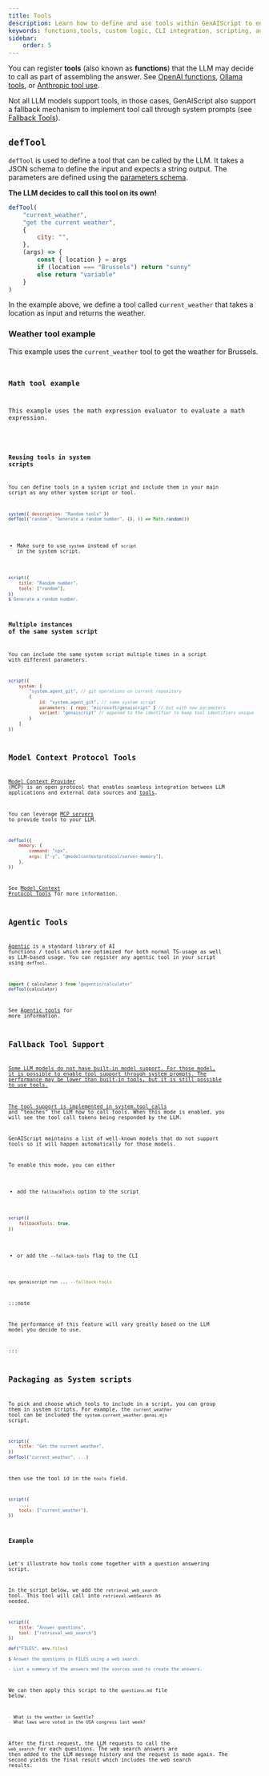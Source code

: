 ```yaml
---
title: Tools
description: Learn how to define and use tools within GenAIScript to enhance answer assembly with custom logic and CLI tools.
keywords: functions,tools, custom logic, CLI integration, scripting, automation
sidebar:
    order: 5
---
```



You can register **tools** (also known as **functions**) that the LLM may decide to call as part of assembling the answer.
See [OpenAI functions](https://platform.openai.com/docs/guides/function-calling), [Ollama tools](https://ollama.com/blog/tool-support),
or [Anthropic tool use](https://docs.anthropic.com/en/docs/build-with-claude/tool-use).

Not all LLM models support tools, in those cases, GenAIScript also support a fallback mechanism to implement tool call through system prompts (see [Fallback Tools](#fallbacktools)).

<YouTube
    id="https://www.youtube.com/watch?v=E2oBlNK69-c"
    posterQuality="high"
/>

## `defTool`

`defTool` is used to define a tool that can be called by the LLM.
It takes a JSON schema to define the input and expects a string output.
The parameters are defined using the [parameters schema](/genaiscript/reference/scripts/parameters).

**The LLM decides to call this tool on its own!**

```js wrap
defTool(
    "current_weather",
    "get the current weather",
    {
        city: "",
    },
    (args) => {
        const { location } = args
        if (location === "Brussels") return "sunny"
        else return "variable"
    }
)
```

In the example above, we define a tool called `current_weather`
that takes a location as input and returns the weather.

### Weather tool example

This example uses the `current_weather` tool to get the weather for Brussels.

<Code
    code={weatherScriptSource}
    wrap={true}
    lang="js"
    title="weather.genai.mjs"
/>

### Math tool example

This example uses the math expression evaluator
to evaluate a math expression.

<Code
    code={mathScriptSource}
    wrap={true}
    lang="js"
    title="math-agent.genai.mjs"
/>

### Reusing tools in system scripts

You can define tools in a system script and include them in your main script as any other system script or tool.

```js wrap title="system.random.genai.mjs"
system({ description: "Random tools" })
defTool("random", "Generate a random number", {}, () => Math.random())
```

- Make sure to use `system` instead of `script` in the system script.

```js wrap title="random-script.genai.mjs" 'tools: ["random"]'
script({
    title: "Random number",
    tools: ["random"],
})
$`Generate a random number.
```

### Multiple instances of the same system script

You can include the same system script multiple times in a script
with different parameters.

```js wrap
script({
    system: [
        "system.agent_git", // git operations on current repository
        {
            id: "system.agent_git", // same system script
            parameters: { repo: "microsoft/genaiscript" } // but with new parameters
            variant: "genaiscript" // appened to the identifier to keep tool identifiers unique
        }
    ]
})
```

## Model Context Protocol Tools

[Model Context Provider](https://modelcontextprotocol.io/) (MCP) is an open protocol
that enables seamless integration between LLM applications and external data sources and [tools](https://modelcontextprotocol.io/docs/concepts/tools).

You can leverage [MCP servers](https://github.com/modelcontextprotocol/servers) to provide tools to your LLM.

```js
defTool({
    memory: {
        command: "npx",
        args: ["-y", "@modelcontextprotocol/server-memory"],
    },
})
```

See [Model Context Protocol Tools](/genaiscript/reference/scripts/mcp-tools) for more information.

## Agentic Tools

[Agentic](https://agentic.so) is
a standard library of AI functions / tools
which are optimized for both normal TS-usage as well as LLM-based usage.
You can register any agentic tool in your script using `defTool`.

```js
import { calculator } from "@agentic/calculator"
defTool(calculator)
```

See [Agentic tools](/genaiscript/guides/agentic-tools) for more information.

## Fallback Tool Support <a href="" id="fallbacktools" />

Some LLM models do not have built-in model support.
For those model, it is possible to enable tool support through system prompts. The performance may be lower than built-in tools, but it is still possible to use tools.

The tool support is implemented in [system.tool_calls](/genaiscript/reference/scripts/system#systemtool_calls)
and "teaches" the LLM how to call tools. When this mode is enabled, you will see
the tool call tokens being responded by the LLM.

GenAIScript maintains a list of well-known models that do not support
tools so it will happen automatically for those models.

To enable this mode, you can either

- add the `fallbackTools` option to the script

```js "fallbackTools: true"
script({
    fallbackTools: true,
})
```

- or add the `--fallack-tools` flag to the CLI

```sh "--fallback-tools"
npx genaiscript run ... --fallback-tools
```

:::note

The performance of this feature will vary greatly based on the LLM model you decide to use.

:::

## Packaging as System scripts

To pick and choose which tools to include in a script,
you can group them in system scripts. For example,
the `current_weather` tool can be included the `system.current_weather.genai.mjs` script.

```js wrap file="system.current_weather.genai.mjs" 'defTool("current_weather", ...)'
script({
    title: "Get the current weather",
})
defTool("current_weather", ...)
```

then use the tool id in the `tools` field.

```js 'tools: ["current_weather"]'
script({
    ...,
    tools: ["current_weather"],
})
```

### Example

Let's illustrate how tools come together with a question answering script.

In the script below, we add the `retrieval_web_search` tool. This tool
will call into `retrieval.webSearch` as needed.

```js file="answers.genai.mjs"
script({
    title: "Answer questions",
    tool: ["retrieval_web_search"]
})

def("FILES", env.files)

$`Answer the questions in FILES using a web search.

- List a summary of the answers and the sources used to create the answers.
```

We can then apply this script to the `questions.md` file below.

```md file="questions.md"
- What is the weather in Seattle?
- What laws were voted in the USA congress last week?
```

After the first request, the LLM requests to call the `web_search` for each questions.
The web search answers are then added to the LLM message history and the request is made again.
The second yields the final result which includes the web search results.

<BuiltinTools />
